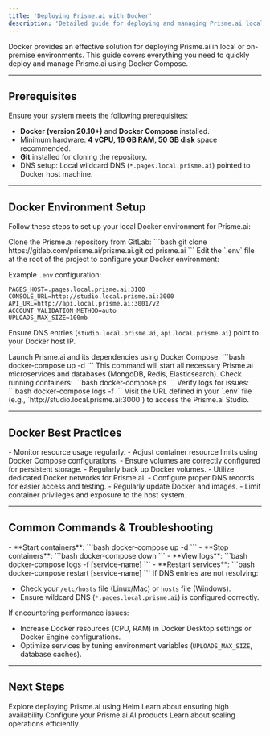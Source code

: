 ```yaml
---
title: 'Deploying Prisme.ai with Docker'
description: 'Detailed guide for deploying and managing Prisme.ai locally or on-premise using Docker and docker-compose.'
---
```


Docker provides an effective solution for deploying Prisme.ai in local or on-premise environments. This guide covers everything you need to quickly deploy and manage Prisme.ai using Docker Compose.

---

## Prerequisites

Ensure your system meets the following prerequisites:

- **Docker (version 20.10+)** and **Docker Compose** installed.
- Minimum hardware: **4 vCPU, 16 GB RAM, 50 GB disk** space recommended.
- **Git** installed for cloning the repository.
- DNS setup: Local wildcard DNS (`*.pages.local.prisme.ai`) pointed to Docker host machine.

---

## Docker Environment Setup

Follow these steps to set up your local Docker environment for Prisme.ai:

<Steps>

<Step title="Clone Repository">
Clone the Prisme.ai repository from GitLab:
```bash
git clone https://gitlab.com/prisme.ai/prisme.ai.git
cd prisme.ai
```
</Step>

<Step title="Configure Environment Variables">
Edit the `.env` file at the root of the project to configure your Docker environment:

Example `.env` configuration:
```env
PAGES_HOST=.pages.local.prisme.ai:3100
CONSOLE_URL=http://studio.local.prisme.ai:3000
API_URL=http://api.local.prisme.ai:3001/v2
ACCOUNT_VALIDATION_METHOD=auto
UPLOADS_MAX_SIZE=100mb
```
Ensure DNS entries (`studio.local.prisme.ai`, `api.local.prisme.ai`) point to your Docker host IP.
</Step>

<Step title="Start Prisme.ai with Docker Compose">
Launch Prisme.ai and its dependencies using Docker Compose:
```bash
docker-compose up -d
```
This command will start all necessary Prisme.ai microservices and databases (MongoDB, Redis, Elasticsearch).
</Step>

<Step title="Verify Deployment">
Check running containers:
```bash
docker-compose ps
```
Verify logs for issues:
```bash
docker-compose logs -f
```
</Step>

<Step title="Access Prisme.ai Studio">
Visit the URL defined in your `.env` file (e.g., `http://studio.local.prisme.ai:3000`) to access the Prisme.ai Studio.
</Step>

</Steps>

---

## Docker Best Practices

<CardGroup cols={2}>

<Card title="Resource Management" icon="memory">
- Monitor resource usage regularly.
- Adjust container resource limits using Docker Compose configurations.
</Card>

<Card title="Persistent Storage" icon="database">
- Ensure volumes are correctly configured for persistent storage.
- Regularly back up Docker volumes.
</Card>

<Card title="Network Configuration" icon="network-wired">
- Utilize dedicated Docker networks for Prisme.ai.
- Configure proper DNS records for easier access and testing.
</Card>

<Card title="Security Measures" icon="shield-halved">
- Regularly update Docker and images.
- Limit container privileges and exposure to the host system.
</Card>

</CardGroup>

---

## Common Commands & Troubleshooting

<AccordionGroup>

<Accordion title="Docker Compose Useful Commands">
- **Start containers**:
  ```bash
  docker-compose up -d
  ```
- **Stop containers**:
  ```bash
  docker-compose down
  ```
- **View logs**:
  ```bash
  docker-compose logs -f [service-name]
  ```
- **Restart services**:
  ```bash
  docker-compose restart [service-name]
  ```
</Accordion>

<Accordion title="Resolving DNS Issues">
If DNS entries are not resolving:

- Check your `/etc/hosts` file (Linux/Mac) or `hosts` file (Windows).
- Ensure wildcard DNS (`*.pages.local.prisme.ai`) is configured correctly.
</Accordion>

<Accordion title="Resource Constraints">
If encountering performance issues:

- Increase Docker resources (CPU, RAM) in Docker Desktop settings or Docker Engine configurations.
- Optimize services by tuning environment variables (`UPLOADS_MAX_SIZE`, database caches).
</Accordion>

</AccordionGroup>

---

## Next Steps

<CardGroup cols={2}>
  <Card
    title="Helm Deployment"
    icon="ship"
    href="/self-hosting/kubernetes/helm"
  >
    Explore deploying Prisme.ai using Helm
  </Card>
  <Card
    title="High Availability"
    icon="cloud"
    href="/self-hosting/kubernetes/high-availability"
  >
    Learn about ensuring high availability
  </Card>
    <Card title="Products Configuration" icon="store" href="/self-hosting/configuration/ai-store">
    Configure your Prisme.ai AI products
  </Card>
  <Card title="Operations Management" icon="scale-unbalanced" href="/self-hosting/operations/scaling">
    Learn about scaling operations efficiently
  </Card>
</CardGroup>
